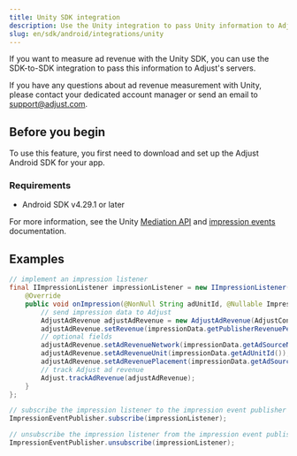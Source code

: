 ```yaml
---
title: Unity SDK integration
description: Use the Unity integration to pass Unity information to Adjust's servers.
slug: en/sdk/android/integrations/unity
---
```


If you want to measure ad revenue with the Unity SDK, you can use the SDK-to-SDK integration to pass this information to Adjust's servers. 

<Callout type="note">

If you have any questions about ad revenue measurement with Unity, please contact your dedicated account manager or send an email to support@adjust.com.

</Callout>

## Before you begin

To use this feature, you first need to download and set up the Adjust Android SDK for your app.

### Requirements

- Android SDK v4.29.1 or later 

For more information, see the Unity [Mediation API](https://docs.unity.com/mediation/APIReferenceAndroid.html) and [impression events](https://docs.unity.com/mediation/SDKIntegrationAndroidImpressionEvents.html) documentation.

## Examples

<Tabs>
<Tab title="Java">

```java
// implement an impression listener
final IImpressionListener impressionListener = new IImpressionListener() {
    @Override
    public void onImpression(@NonNull String adUnitId, @Nullable ImpressionData impressionData) {
        // send impression data to Adjust
        AdjustAdRevenue adjustAdRevenue = new AdjustAdRevenue(AdjustConfig.AD_REVENUE_UNITY);
        adjustAdRevenue.setRevenue(impressionData.getPublisherRevenuePerImpression(), impressionData.getCurrency());
        // optional fields
        adjustAdRevenue.setAdRevenueNetwork(impressionData.getAdSourceName());
        adjustAdRevenue.setAdRevenueUnit(impressionData.getAdUnitId());
        adjustAdRevenue.setAdRevenuePlacement(impressionData.getAdSourceInstance());
        // track Adjust ad revenue
        Adjust.trackAdRevenue(adjustAdRevenue);
    }
};

// subscribe the impression listener to the impression event publisher
ImpressionEventPublisher.subscribe(impressionListener);

// unsubscribe the impression listener from the impression event publisher
ImpressionEventPublisher.unsubscribe(impressionListener);
```
</Tab>
</Tabs>
